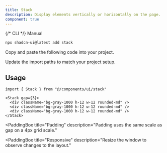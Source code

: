```yaml
---
title: Stack
description: Display elements vertically or horizontally on the page.
component: true
---
```


<PaddingBox title="Gap" description="Gap is a unit on a 4px grid scale.">
  <ComponentPreview name="stack-demo" />
</PaddingBox>

<PaddingBox title="Installation">
<Tabs defaultValue="manual">

<TabsList>
 {/* <TabsTrigger value="cli">CLI</TabsTrigger> */}
  <TabsTrigger value="manual">Manual</TabsTrigger>
</TabsList>
<TabsContent value="cli">

```bash
npx shadcn-ui@latest add stack
```

</TabsContent>

<TabsContent value="manual">

<Steps>

<Step>Copy and paste the following code into your project.</Step>

<ComponentSource name="stack" />

<Step>Update the import paths to match your project setup.</Step>

</Steps>

</TabsContent>

</Tabs>

## Usage

```tsx
import { Stack } from "@/components/ui/stack"
```

```tsx
<Stack gap={3}>
  <div className="bg-gray-1000 h-12 w-12 rounded-md" />
  <div className="bg-gray-1000 h-12 w-12 rounded-md" />
  <div className="bg-gray-1000 h-12 w-12 rounded-md" />
</Stack>
```

</PaddingBox>

<PaddingBox
  title="Padding"
  description="Padding uses the same scale as gap on a 4px grid scale."
>
  <ComponentPreview name="stack-padding" />
</PaddingBox>

<PaddingBox
  title="Responsive"
  description="Resize the window to observe changes to the layout."
>
  <ComponentPreview name="stack-responsive" />
</PaddingBox>
